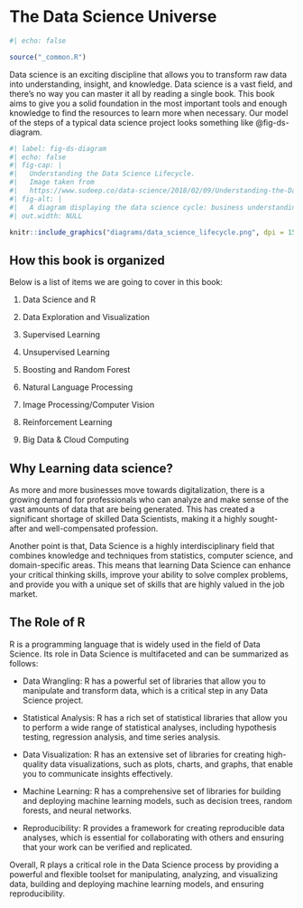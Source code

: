 # The Data Science Universe {#sec-intro .unnumbered}

```r
#| echo: false

source("_common.R")
```

Data science is an exciting discipline that allows you to transform raw data into understanding, insight, and knowledge. Data science is a vast field, and there's no way you can master it all by reading a single book. This book aims to give you a solid foundation in the most important tools and enough knowledge to find the resources to learn more when necessary. Our model of the steps of a typical data science project looks something like @fig-ds-diagram.

```r
#| label: fig-ds-diagram
#| echo: false
#| fig-cap: |
#|   Understanding the Data Science Lifecycle. 
#|   Image taken from 
#|   https://www.sudeep.co/data-science/2018/02/09/Understanding-the-Data-Science-Lifecycle.html
#| fig-alt: |
#|   A diagram displaying the data science cycle: business understanding -> data mining -> data cleaning -> data exploration -> feature engineering -> predictive model -> visualisation
#| out.width: NULL

knitr::include_graphics("diagrams/data_science_lifecycle.png", dpi = 150)
```

## How this book is organized

Below is a list of items we are going to cover in this book:

1.  Data Science and R

2.  Data Exploration and Visualization

3.  Supervised Learning

4.  Unsupervised Learning

5.  Boosting and Random Forest

6.  Natural Language Processing

7.  Image Processing/Computer Vision

8.  Reinforcement Learning

9.  Big Data & Cloud Computing

## Why Learning data science?

As more and more businesses move towards digitalization, there is a growing demand for professionals who can analyze and make sense of the vast amounts of data that are being generated. This has created a significant shortage of skilled Data Scientists, making it a highly sought-after and well-compensated profession.

Another point is that, Data Science is a highly interdisciplinary field that combines knowledge and techniques from statistics, computer science, and domain-specific areas. This means that learning Data Science can enhance your critical thinking skills, improve your ability to solve complex problems, and provide you with a unique set of skills that are highly valued in the job market.

## The Role of R

R is a programming language that is widely used in the field of Data Science. Its role in Data Science is multifaceted and can be summarized as follows:

-   Data Wrangling: R has a powerful set of libraries that allow you to manipulate and transform data, which is a critical step in any Data Science project.

-   Statistical Analysis: R has a rich set of statistical libraries that allow you to perform a wide range of statistical analyses, including hypothesis testing, regression analysis, and time series analysis.

-   Data Visualization: R has an extensive set of libraries for creating high-quality data visualizations, such as plots, charts, and graphs, that enable you to communicate insights effectively.

-   Machine Learning: R has a comprehensive set of libraries for building and deploying machine learning models, such as decision trees, random forests, and neural networks.

-   Reproducibility: R provides a framework for creating reproducible data analyses, which is essential for collaborating with others and ensuring that your work can be verified and replicated.

Overall, R plays a critical role in the Data Science process by providing a powerful and flexible toolset for manipulating, analyzing, and visualizing data, building and deploying machine learning models, and ensuring reproducibility.
